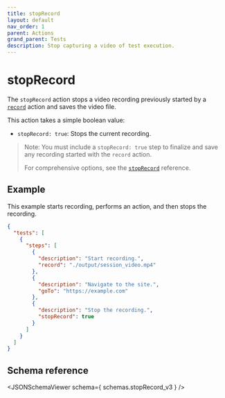 ```yaml
---
title: stopRecord
layout: default
nav_order: 1
parent: Actions
grand_parent: Tests
description: Stop capturing a video of test execution.
---
```



# stopRecord

The `stopRecord` action stops a video recording previously started by a [`record`](record) action and saves the video file.

This action takes a simple boolean value:

- `stopRecord: true`: Stops the current recording.

>Note: You must include a `stopRecord: true` step to finalize and save any recording started with the `record` action.
>
> For comprehensive options, see the [`stopRecord`](/docs/references/schemas/stoprecord) reference.

## Example

This example starts recording, performs an action, and then stops the recording.

```json
{
  "tests": [
    {
      "steps": [
        {
          "description": "Start recording.",
          "record": "./output/session_video.mp4"
        },
        {
          "description": "Navigate to the site.",
          "goTo": "https://example.com"
        },
        {
          "description": "Stop the recording.",
          "stopRecord": true
        }
      ]
    }
  ]
}
```

## Schema reference

<JSONSchemaViewer schema={ schemas.stopRecord_v3 } />
